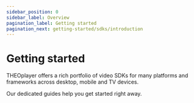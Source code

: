 ```yaml
---
sidebar_position: 0
sidebar_label: Overview
pagination_label: Getting started
pagination_next: getting-started/sdks/introduction
---
```


# Getting started

THEOplayer offers a rich portfolio of video SDKs for many platforms and frameworks across desktop, mobile and TV devices.

Our dedicated guides help you get started right away.


<SubcategoryDocCardList category="getting-started/sdks" />
